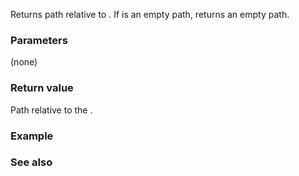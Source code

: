 {{cpp/experimental/fs/path/title|relative_path}}
{{cpp/experimental/fs/path/navbar}}
{{dcl begin}}
{{dcl|since=fs_ts|1=
path relative_path() const;
}}
{{dcl end}}

Returns path relative to {{rlp|root path}}. If {{c|*this}} is an empty path, returns an empty path.

===Parameters===
(none)

===Return value===
Path relative to the {{rlp|root path}}.

{{cpp/impldef exception}}

===Example===
{{example
|code=
#include &lt;experimental/filesystem&gt;
#include &lt;iostream&gt;
namespace fs = std::experimental::filesystem;

int main()
{
    fs::path p = fs::current_path();
    
    std::cout &lt;&lt; "The current path " &lt;&lt; p &lt;&lt; " decomposes into:\n"
              &lt;&lt; "root-path " &lt;&lt; p.root_path() &lt;&lt; '\n'
              &lt;&lt; "relative path " &lt;&lt; p.relative_path() &lt;&lt; '\n';
}
|p=true
|output=
The current path "C:\Users\abcdef\Local Settings\temp" decomposes into:
root-path "C:\"
relative path "Users\abcdef\Local Settings\temp"
}}

===See also===
{{dsc begin}}
{{dsc inc|cpp/experimental/fs/path/dsc root_name}}
{{dsc inc|cpp/experimental/fs/path/dsc root_directory}}
{{dsc inc|cpp/experimental/fs/path/dsc root_path}}
{{dsc end}}